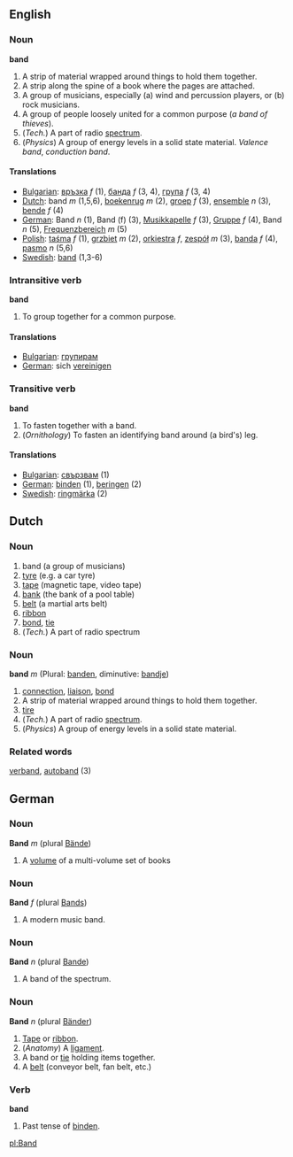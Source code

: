 ==English==

===Noun===
'''band'''

# A strip of material wrapped around things to hold them together.
# A strip along the spine of a book where the pages are attached.
# A group of musicians, especially (a) wind and percussion players, or (b) rock musicians.
# A group of people loosely united for a common purpose (''a band of thieves'').
# (''Tech.'') A part of radio [[spectrum]].
# (''Physics'') A group of energy levels in a solid state material. ''Valence band'', ''conduction band''.

====Translations====

*[[Bulgarian]]: [[връзка]] ''f'' (1), [[банда]] ''f'' (3, 4), [[група]] ''f'' (3, 4)
*[[Dutch]]: band ''m'' (1,5,6), [[boekenrug]] ''m'' (2), [[groep]] ''f'' (3), [[ensemble]] ''n'' (3), [[bende]] ''f'' (4)
*[[German]]: Band ''n'' (1), Band (f) (3), [[Musikkapelle]] ''f'' (3), [[Gruppe]] ''f'' (4), Band ''n'' (5), [[ Frequenzbereich]] ''m'' (5)
*[[Polish]]: [[taśma]] ''f'' (1), [[grzbiet]] ''m'' (2), [[orkiestra]] ''f'', [[zespół]] ''m'' (3), [[banda]] ''f'' (4), [[pasmo]] ''n'' (5,6)
*[[Swedish]]: [[band]] (1,3-6) 

===Intransitive verb===
'''band'''

# To group together for a common purpose.

====Translations====

*[[Bulgarian]]: [[групирам]]
*[[German]]: sich [[vereinigen]]

===Transitive verb===

'''band'''

# To fasten together with a band.
# (''Ornithology'') To fasten an identifying band around (a bird's) leg.

====Translations====

*[[Bulgarian]]: [[свързвам]] (1)
*[[German]]: [[binden]] (1), [[beringen]] (2)
*[[Swedish]]: [[ringmärka]] (2)

==Dutch==

===Noun===
#band (a group of musicians)
#[[tyre]] (e.g. a car tyre)
#[[tape]] (magnetic tape, video tape)
#[[bank]] (the bank of a pool table)
#[[belt]] (a martial arts belt)
#[[ribbon]]
#[[bond]], [[tie]] 
# (''Tech.'') A part of radio spectrum

===Noun===
'''band''' ''m'' (Plural: [[banden]], diminutive: [[bandje]])

#[[connection]], [[liaison]], [[bond]]
# A strip of material wrapped around things to hold them together.
#[[tire]]
# (''Tech.'') A part of radio [[spectrum]].
# (''Physics'') A group of energy levels in a solid state material.

===Related words===
[[verband]], [[autoband]] (3)

==German==
===Noun===
'''Band''' ''m'' (plural [[Bände]])

# A [[volume]] of a multi-volume set of books

===Noun===
'''Band''' ''f'' (plural [[Bands]])

# A modern music band.

===Noun===
'''Band''' ''n'' (plural [[Bande]])

# A band of the spectrum.

===Noun===
'''Band''' ''n'' (plural [[Bänder]])

# [[Tape]] or [[ribbon]].
# (''Anatomy'') A [[ligament]].
# A band or [[tie]] holding items together.
# A [[belt]] (conveyor belt, fan belt, etc.)

===Verb===
'''band'''

# Past tense of [[binden]].

[[pl:Band]]